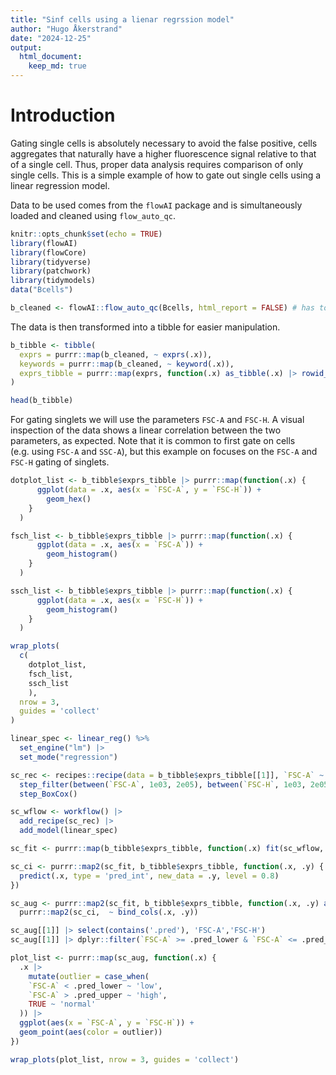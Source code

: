 ```yaml
---
title: "Sinf cells using a lienar regrssion model"
author: "Hugo Åkerstrand"
date: "2024-12-25"
output: 
  html_document: 
    keep_md: true
---
```


# Introduction

Gating single cells is absolutely necessary to avoid the false positive, cells 
aggregates that naturally have a higher fluorescence signal relative to that of 
a single cell. Thus, proper data analysis requires comparison of only single cells. 
This is a simple example of how to gate out single cells using a linear regression model.

Data to be used comes from the `flowAI` package and is simultaneously loaded and
cleaned using `flow_auto_qc`.

```r
knitr::opts_chunk$set(echo = TRUE)
library(flowAI)
library(flowCore)
library(tidyverse)
library(patchwork)
library(tidymodels)
data("Bcells")
```
```r
b_cleaned <- flowAI::flow_auto_qc(Bcells, html_report = FALSE) # has to be set to FALSE else render fails
```

The data is then transformed into a tibble for easier manipulation.

```r
b_tibble <- tibble(
  exprs = purrr::map(b_cleaned, ~ exprs(.x)),                                                            # Expression data
  keywords = purrr::map(b_cleaned, ~ keyword(.x)),                                                       # Meta data
  exprs_tibble = purrr::map(exprs, function(.x) as_tibble(.x) |> rowid_to_column(var = 'event_id'))      # For gating
)

head(b_tibble)
```

For gating singlets we will use the parameters `FSC-A` and `FSC-H`. A visual inspection
of the data shows a linear correlation between the two parameters, as expected.
Note that it is common to first gate on cells (e.g. using `FSC-A` and `SSC-A`), 
but this example on focuses on the `FSC-A` and `FSC-H` gating of singlets.

```r

dotplot_list <- b_tibble$exprs_tibble |> purrr::map(function(.x) {
      ggplot(data = .x, aes(x = `FSC-A`, y = `FSC-H`)) +
        geom_hex()
    }
  )

fsch_list <- b_tibble$exprs_tibble |> purrr::map(function(.x) {
      ggplot(data = .x, aes(x = `FSC-A`)) +
        geom_histogram()
    }
  )

ssch_list <- b_tibble$exprs_tibble |> purrr::map(function(.x) {
      ggplot(data = .x, aes(x = `FSC-H`)) +
        geom_histogram()
    }
  )

wrap_plots(
  c(
    dotplot_list, 
    fsch_list, 
    ssch_list
    ), 
  nrow = 3, 
  guides = 'collect'
)
```

```r
linear_spec <- linear_reg() %>%
  set_engine("lm") |> 
  set_mode("regression")

sc_rec <- recipes::recipe(data = b_tibble$exprs_tibble[[1]], `FSC-A` ~ `FSC-H`) |> 
  step_filter(between(`FSC-A`, 1e03, 2e05), between(`FSC-H`, 1e03, 2e05)) |> 
  step_BoxCox()

sc_wflow <- workflow() |> 
  add_recipe(sc_rec) |> 
  add_model(linear_spec) 

sc_fit <- purrr::map(b_tibble$exprs_tibble, function(.x) fit(sc_wflow, .x))

sc_ci <- purrr::map2(sc_fit, b_tibble$exprs_tibble, function(.x, .y) {
  predict(.x, type = 'pred_int', new_data = .y, level = 0.8)
})

sc_aug <- purrr::map2(sc_fit, b_tibble$exprs_tibble, function(.x, .y) augment(.x, .y)) |> 
  purrr::map2(sc_ci,  ~ bind_cols(.x, .y))

```

```r
sc_aug[[1]] |> select(contains('.pred'), 'FSC-A','FSC-H')
sc_aug[[1]] |> dplyr::filter(`FSC-A` >= .pred_lower & `FSC-A` <= .pred_upper)
```

```r

plot_list <- purrr::map(sc_aug, function(.x) {
  .x |>
    mutate(outlier = case_when(
    `FSC-A` < .pred_lower ~ 'low',
    `FSC-A` > .pred_upper ~ 'high',
    TRUE ~ 'normal'
  )) |>
  ggplot(aes(x = `FSC-A`, y = `FSC-H`)) +
  geom_point(aes(color = outlier))
})

wrap_plots(plot_list, nrow = 3, guides = 'collect')
```
